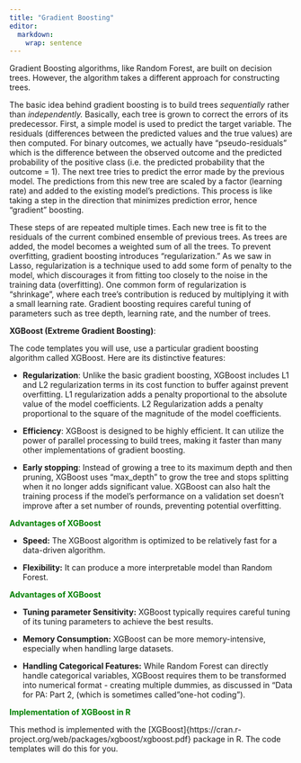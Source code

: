 ```yaml
---
title: "Gradient Boosting"
editor: 
  markdown: 
    wrap: sentence
---
```


Gradient Boosting algorithms, like Random Forest, are built on decision trees. However, the algorithm takes a different approach for constructing trees.

The basic idea behind gradient boosting is to build trees *sequentially* rather than *independently.* Basically, each tree is grown to correct the errors of its predecessor. First, a simple model is used to predict the target variable. The residuals (differences between the predicted values and the true values) are then computed. For binary outcomes, we actually have "pseudo-residuals" which is the difference between the observed outcome and the predicted probability of the positive class (i.e. the predicted probability that the outcome = 1). The next tree tries to predict the error made by the previous model. The predictions from this new tree are scaled by a factor (learning rate) and added to the existing model's predictions. This process is like taking a step in the direction that minimizes prediction error, hence "gradient" boosting.

These steps of are repeated multiple times. Each new tree is fit to the residuals of the current combined ensemble of previous trees. As trees are added, the model becomes a weighted sum of all the trees. To prevent overfitting, gradient boosting introduces "regularization." As we saw in Lasso, regularization is a technique used to add some form of penalty to the model, which discourages it from fitting too closely to the noise in the training data (overfitting). One common form of regularization is "shrinkage", where each tree's contribution is reduced by multiplying it with a small learning rate. Gradient boosting requires careful tuning of parameters such as tree depth, learning rate, and the number of trees.

**XGBoost (Extreme Gradient Boosting)**:

The code templates you will use, use a particular gradient boosting algorithm called XGBoost. Here are its distinctive features:

-   **Regularization**: Unlike the basic gradient boosting, XGBoost includes L1 and L2 regularization terms in its cost function to buffer against prevent overfitting. L1 regularization adds a penalty proportional to the absolute value of the model coefficients. L2 Regularization adds a penalty proportional to the square of the magnitude of the model coefficients.

-   **Efficiency**: XGBoost is designed to be highly efficient. It can utilize the power of parallel processing to build trees, making it faster than many other implementations of gradient boosting.

-   **Early stopping**: Instead of growing a tree to its maximum depth and then pruning, XGBoost uses "max_depth" to grow the tree and stops splitting when it no longer adds significant value. XGBoost can also halt the training process if the model's performance on a validation set doesn't improve after a set number of rounds, preventing potential overfitting.

[**Advantages of XGBoost**]{style="color:green"}

-   **Speed:** The XGBoost algorithm is optimized to be relatively fast for a data-driven algorithm.

-   **Flexibility:** It can produce a more interpretable model than Random Forest. 

[**Advantages of XGBoost**]{style="color:green"}

-   **Tuning parameter Sensitivity:** XGBoost typically requires careful tuning of its tuning parameters to achieve the best results.

-   **Memory Consumption:** XGBoost can be more memory-intensive, especially when handling large datasets. 

-   **Handling Categorical Features:** While Random Forest can directly handle categorical variables, XGBoost requires them to be transformed into numerical format - creating multiple dummies, as discussed in "Data for PA: Part 2, (which is sometimes called "one-hot coding").

[**Implementation of XGBoost in R**]{style="color:green"}

This method is implemented with the [XGBoost]{https://cran.r-project.org/web/packages/xgboost/xgboost.pdf} package in R. The code templates will do this for you. 
